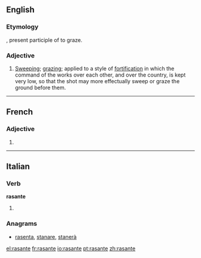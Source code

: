 ==English==

===Etymology===
{{etyl|fr|en}}, present participle of {{term|raser}} to graze.

===Adjective===
{{en-adj}}

# {{context|military|historical|lang=en}} [[sweep|Sweeping]]; [[graze|grazing]]; applied to a style of [[fortification]] in which the command of the works over each other, and over the country, is kept very low, so that the shot may more effectually sweep or graze the ground before them.
#: {{rfquotek|H. L. Scott}}

{{Webster 1913}}

----

==French==

===Adjective===
{{fr-adj-form}} {{f}}

# {{feminine of|rasant|lang=fr}}

----

==Italian==

===Verb===
'''rasante'''

# {{present participle of|rasare|lang=it}}

===Anagrams===
* [[rasenta#Italian|rasenta]], [[stanare#Italian|stanare]], [[stanerà#Italian|stanerà]]

[[el:rasante]]
[[fr:rasante]]
[[io:rasante]]
[[pt:rasante]]
[[zh:rasante]]